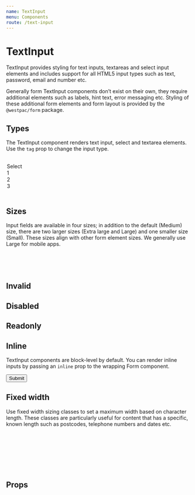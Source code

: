 ```yaml
---
name: TextInput
menu: Components
route: /text-input
---
```



# TextInput

TextInput provides styling for text inputs, textareas and select input elements and includes support for all HTML5 input types such as text, password, email and number etc.

Generally form TextInput components don’t exist on their own, they require additional elements such as labels, hint text, error messaging etc. Styling of these additional form elements and form layout is provided by the `@westpac/form` package.

## Types

The TextInput component renders text input, select and textarea elements. Use the `tag` prop to change the input type.

<Playground>
	<TextInput />
	<br />
	<TextInput tag="select">
		<option>Select</option>
		<option>1</option>
		<option>2</option>
		<option>3</option>
	</TextInput>
	<br />
	<TextInput tag="textarea" />
</Playground>

## Sizes

Input fields are available in four sizes; in addition to the default (Medium) size, there are two larger sizes (Extra large and Large) and one smaller size (Small). These sizes align with other form element sizes. We generally use Large for mobile apps.

<Playground>
	<TextInput size="small" placeholder="Small" />
	<br />
	<TextInput size="medium" placeholder="Medium" />
	<br />
	<TextInput size="large" placeholder="Large" />
	<br />
	<TextInput size="xlarge" placeholder="Extra large" />
</Playground>

## Invalid

<Playground>
	<TextInput invalid />
</Playground>

## Disabled

<Playground>
	<TextInput disabled />
</Playground>

## Readonly

<Playground>
	<TextInput readOnly value="This value is readonly" />
</Playground>

## Inline

TextInput components are block-level by default. You can render inline inputs by passing an `inline` prop to the wrapping Form component.

<Playground>
	<Form inline>
		<TextInput /> <TextInput /> <Button type="submit">Submit</Button>
	</Form>
</Playground>

## Fixed width

Use fixed width sizing classes to set a maximum width based on character length. These classes are particularly useful for content that has a specific, known length such as postcodes, telephone numbers and dates etc.

<Playground>
	<TextInput width={2} placeholder={2} />
	<br />
	<TextInput width={3} placeholder={3} />
	<br />
	<TextInput width={4} placeholder={4} />
	<br />
	<TextInput width={5} placeholder={5} />
	<br />
	<TextInput width={10} placeholder={10} />
	<br />
	<TextInput width={20} placeholder={20} />
	<br />
	<TextInput width={30} placeholder={30} />
</Playground>

## Props

<PropsTable of={TextInput} />
